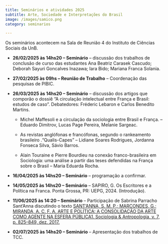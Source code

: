 ```yaml
---
title: Seminários e atividades 2025
subtitle: Arte, Sociedade e Interpretações do Brasil
image: /images/samico.png
category: seminarios

---
```


Os seminários acontecem na Sala de Reunião 4 do Instituto de Ciências Sociais da UnB.
 
* **26/02/2025 às 14hs20 -- Seminário** -- discussão dos trabalhos de conclusão de curso das estudantes Ana Beatriz Carasek Cascudo; Deborah Sayuri Goncalves Inazawa; Iara Bido; Mariana Franca Solania.

* **27/02/2025 às 09hs -- Reunião de Trabalho** -- Coordenação das pesquisas de PIBIC.

* **26/03/2025 às 14hs20 -- Seminário** -- discussão dos artigos que comporão o dossiê  "A circulação intelectual entre França e Brasil: estudos de caso". Debatedores: Fréderic Lebaron e Carlos Benedito Martins.

    - Michel Maffesoli e a circulação da sociologia entre Brasil e França.
               -- Eduardo Dimitrov, Lucas Page Pereira, Melanie Sargeac.

    - As revistas anglófonas e francófonas, segundo o rankeamento brasileiro .“Qualis-Capes”
                -- Lidiane Soares Rodrigues, Jordanna Fonseca Silva, Sávio Barros.

    - Alain Touraine e Pierre Bourdieu na conexão franco-brasileira em Sociologia: uma análise a partir das teses defendidas na França sobre o Brasil
                -- Maria Eduarda Rocha.


* **16/04/2025 às 14hs20 -- Seminário** -- programação a confirmar.
		
* **14/05/2025 às 14hs20 -- Seminário** -- SAPIRO, G. Os Escritores e a Política na Franca. Ponta Grossa, PR: UEPG, 2024. (Introdução).


* **11/06/2025 às 14:20 -- Seminário** -- Participação de Sabrina Parracho Sant'Anna discutindo o texto [SANT’ANNA, S. M. P.; MARCONDES, G.; MIRANDA, A. C. F. A. ARTE E POLÍTICA: A CONSOLIDAÇÃO DA ARTE COMO AGENTE NA ESFERA PÚBLICA1. Sociologia & Antropologia, v. 7, p. 825–849, dez. 2017.](https://www.scielo.br/j/sant/a/cZ8MD5qQG9mKyqTk5Cy8S5g/?lang=pt)


* **02/07/2025 às 14hs20 -- Seminário** -- Apresentação dos trabalhos de TCC.